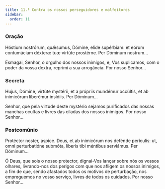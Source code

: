 ```yaml
---
title: 11.ª Contra os nossos perseguidores e malfeitores
sidebar:
  order: 11
---
```


### Oração

<div class="side-by-side not-content">

Hóstium nostrórum, quǽsumus, Dómine, elíde supérbiam: et eórum contumáciam déxteræ tuæ virtúte prostérne. Per Dóminum nostrum...

Esmagai, Senhor, o orgulho dos nossos inimigos, e, Vos suplicamos, com o poder da vossa dextra, reprimi a sua arrogância. Por nosso Senhor...

</div>

### Secreta

<div class="side-by-side not-content">

Hujus, Dómine, virtúte mystérii, et a própriis mundémur occúltis, et ab inimicórum liberémur insídiis. Per Dóminum...

Senhor, que pela virtude deste mystério sejamos purificados das nossas manchas ocultas e livres das ciladas dos nossos inimigos. Por nosso Senhor...

</div>

### Postcomúnio

<div class="side-by-side not-content">

Protéctor noster, áspice. Deus, et ab inimicórum nos defénde perículis: ut, omni perturbatióne submóta, líberis tibi méntibus serviámus. Per Dóminum...

Ó Deus, que sois o nosso protector, dignai-Vos lançar sobre nós os vossos olhares, livrando-nos dos perigos com que nos afligem os nossos inimigos, a fim de que, sendo afastados todos os motivos de perturbação, nos empreguemos no vosso serviço, livres de todos os cuidados. Por nosso Senhor...

</div>
